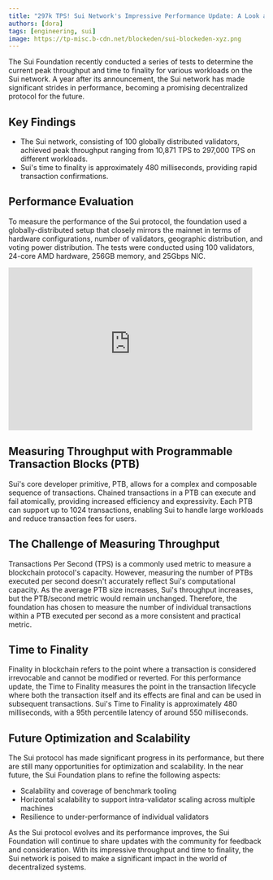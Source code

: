 ```yaml
---
title: "297k TPS! Sui Network's Impressive Performance Update: A Look at Throughput and Time to Finality"
authors: [dora]
tags: [engineering, sui]
image: https://tp-misc.b-cdn.net/blockeden/sui-blockeden-xyz.png
---
```


The Sui Foundation recently conducted a series of tests to determine the current peak throughput and time to finality for various workloads on the Sui network. A year after its announcement, the Sui network has made significant strides in performance, becoming a promising decentralized protocol for the future.

## Key Findings

* The Sui network, consisting of 100 globally distributed validators, achieved peak throughput ranging from 10,871 TPS to 297,000 TPS on different workloads.
* Sui's time to finality is approximately 480 milliseconds, providing rapid transaction confirmations.

## Performance Evaluation

To measure the performance of the Sui protocol, the foundation used a globally-distributed setup that closely mirrors the mainnet in terms of hardware configurations, number of validators, geographic distribution, and voting power distribution. The tests were conducted using 100 validators, 24-core AMD hardware, 256GB memory, and 25Gbps NIC.

<div style={{ display: "flex", width: "100%", justifyContent: "center" }}>
  <iframe
    src="https://blockedenxyz.substack.com/embed"
    width="480"
    height="320"
    frameborder="0"
    scrolling="no"
  ></iframe>
</div>


## Measuring Throughput with Programmable Transaction Blocks (PTB)

Sui's core developer primitive, PTB, allows for a complex and composable sequence of transactions. Chained transactions in a PTB can execute and fail atomically, providing increased efficiency and expressivity. Each PTB can support up to 1024 transactions, enabling Sui to handle large workloads and reduce transaction fees for users.

## The Challenge of Measuring Throughput

Transactions Per Second (TPS) is a commonly used metric to measure a blockchain protocol's capacity. However, measuring the number of PTBs executed per second doesn't accurately reflect Sui's computational capacity. As the average PTB size increases, Sui's throughput increases, but the PTB/second metric would remain unchanged. Therefore, the foundation has chosen to measure the number of individual transactions within a PTB executed per second as a more consistent and practical metric.

## Time to Finality
Finality in blockchain refers to the point where a transaction is considered irrevocable and cannot be modified or reverted. For this performance update, the Time to Finality measures the point in the transaction lifecycle where both the transaction itself and its effects are final and can be used in subsequent transactions. Sui's Time to Finality is approximately 480 milliseconds, with a 95th percentile latency of around 550 milliseconds.

## Future Optimization and Scalability

The Sui protocol has made significant progress in its performance, but there are still many opportunities for optimization and scalability. In the near future, the Sui Foundation plans to refine the following aspects:

* Scalability and coverage of benchmark tooling
* Horizontal scalability to support intra-validator scaling across multiple machines
* Resilience to under-performance of individual validators

As the Sui protocol evolves and its performance improves, the Sui Foundation will continue to share updates with the community for feedback and consideration. With its impressive throughput and time to finality, the Sui network is poised to make a significant impact in the world of decentralized systems.



